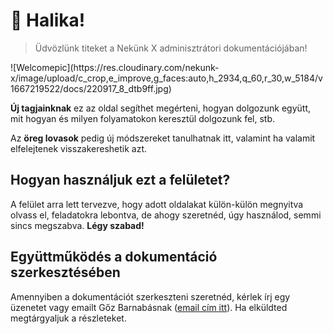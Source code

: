 
# 👋 Halika!

> Üdvözlünk titeket a Nekünk X adminisztrátori dokumentációjában!

<Bleed>
  ![Welcomepic](https://res.cloudinary.com/nekunk-x/image/upload/c_crop,e_improve,g_faces:auto,h_2934,q_60,r_30,w_5184/v1667219522/docs/220917_8_dtb9ff.jpg)
</Bleed>

**Új tagjainknak** ez az oldal segíthet megérteni, hogyan dolgozunk együtt, mit hogyan és milyen folyamatokon keresztül dolgozunk fel, stb.

Az **öreg lovasok** pedig új módszereket tanulhatnak itt, valamint ha valamit elfelejtenek visszakereshetik azt.

## Hogyan használjuk ezt a felületet?

A felület arra lett tervezve, hogy adott oldalakat külön-külön megnyitva olvass el, feladatokra lebontva, de ahogy szeretnéd, úgy használod, semmi sincs megszabva. **Légy szabad!**

## Együttműködés a dokumentáció szerkesztésében

Amennyiben a dokumentációt szerkeszteni szeretnéd, kérlek írj egy üzenetet vagy emailt Gőz Barnabásnak ([email cím itt](mailto:barnagoz@icloud.com)). Ha elküldted megtárgyaljuk a részleteket.
